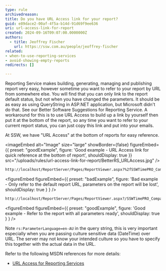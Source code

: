 ```yaml
---
type: rule
archivedreason:
title: Do you have URL Access link for your report?
guid: e89dace2-00af-4f5a-b14d-91d69f9ee636
uri: url-access-link-for-report
created: 2024-09-16T09:07:00.0000000Z
authors:
  - title: Jeoffrey Fischer
    url: https://ssw.com.au/people/jeoffrey-fischer
related:
- when-to-use-reporting-services
- avoid-showing-empty-reports
redirects: []

---
```


Reporting Service makes building, generating, managing and publishing report very easy, however sometime you want to refer to your report by URL from somewhere else. You will find that you can only link to the report default status, but not when you have changed the parameters. It should be as easy as using QueryString in ASP.NET application, but Microsoft didn't do that. See our Better Software Suggestions for Reporting Service.
A workaround for this is to use URL Access to build up a link by yourself then put it at the bottom of the report, so any time you want to refer to your current report status, you can just copy this link and put into your emails.

At SSW, we have "URL Access" at the bottom of reports for easy reference.

<imageEmbed
  alt="Image"
  size="large"
  showBorder={false}
  figureEmbed={{
    preset: "goodExample",
    figure: 'Good example - URL Access link for quick reference at the bottom of report',
    shouldDisplay: true
  }}
  src="/uploads/rules/url-access-link-for-report/BetterRS_URLAccess.jpg"
/>

``` html
http://localhost/ReportServer/Pages/ReportViewer.aspx?%2fSSWTimePRO_CompanyPerformance%2f01+-+BillableTimeSummary&rs:Command=Render
```

<figureEmbed figureEmbed={{
  preset: "badExample",
  figure: 'Bad example - Only refer to the default report URL, parameters on the report will be lost',
  shouldDisplay: true
} } />


``` html
http://localhost/ReportServer/Pages/ReportViewer.aspx?/SSWTimePRO_CompanyPerformance/01%20-%20BillableTimeSummary&rs:Command=Render&rs:ParameterLanguage=en-AU&pStartDate=1/06/2009&pEndDate=7/06/2009&pEmpID=ALZ
```

<figureEmbed figureEmbed={{
  preset: "goodExample",
  figure: 'Good example - Refer to the report with all parameters ready',
  shouldDisplay: true
} } />


Note `rs:ParameterLanguage=en-AU` in the query string, this is very important especially when you are passing culture sensitive data (DateTime) over URL. The server may not know your intended culture so you have to specify this together with the actual data in the URL.

Refer to the following MSDN references for more details:

* [URL Access for Reporting Services](https://learn.microsoft.com/en-us/sql/reporting-services/url-access-ssrs?view=sql-server-ver16&redirectedfrom=MSDN)